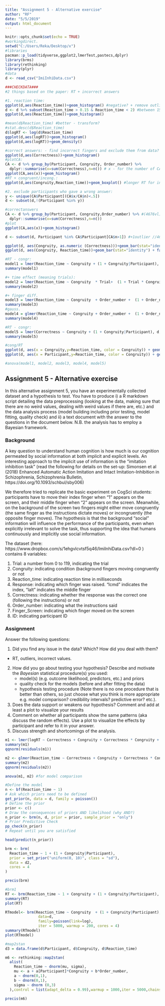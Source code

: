 ---
title: "Assignment 5 - Alternative exercise"
author: "RF"
date: "5/5/2019"
output: html_document
---

```{r setup, include=FALSE}
knitr::opts_chunk$set(echo = TRUE)
#workingdirect.
setwd("C:/Users/Reka/Desktop/x")
#libraries
pacman::p_load(tidyverse,ggplot2,lmerTest,pastecs,dplyr)
library(brms)
library(rethinking)
library(plyr)
#data
d <- read_csv("ImiInhiData.csv")
```

```{r}

###CHECKDATA### 
#2 things based on the paper: RT + incorrect answers

#1. reaction time:
ggplot(d,aes(Reaction_time))+geom_histogram() #negative? + remove outliers?
d <- d %>% subset(Reaction_time > 0.15 & Reaction_time < 2) #between 150ms and 2000ms. (mentioned in the paper) (5530 -> 5442 vl.)
ggplot(d,aes(Reaction_time))+geom_histogram()

#mean(d$Reaction_time) #better - transform?
#stat.desc(d$Reaction_time)
d$logRT <- log(d$Reaction_time)
ggplot(d,aes(logRT))+geom_histogram()
ggplot(d,aes(logRT))+geom_density()

#correct answers: - find incorrect fingers and exclude them from data?
ggplot(d,aes(Correctness))+geom_histogram()
#plotCA:
CA <- d %>% group_by(Participant, Congruity, Order_number) %>%
  dplyr::summarise(x=sum(Correctness),n=n()) # x - for the number of CAs.; n - total number
ggplot(CA,aes(x))+geom_histogram()
#RT + congruent/incong.:
ggplot(d,aes(Congruity,Reaction_time))+geom_boxplot() #longer RT for incongr.

#2. exclude participants who gave a wrong answer:
y <- unique(CA$Participant[(CA$x/CA$n)<.5])
d <- subset(d,!(Participant %in% y))

#correctanswers
CA <- d %>% group_by(Participant, Congruity,Order_number) %>% #(4676vl)
  dplyr::summarise(x=sum(Correctness),n=n())
#plot
ggplot(CA,aes(x))+geom_histogram()

d <- subset(d, Participant %in% CA$Participant[CA$n>1]) #+1outlier //4672
```

```{r, models + plots}

ggplot(d, aes(Congruity, as.numeric (Correctness)))+geom_bar(stat="identity")
ggplot(d, aes(Congruity, Reaction_time))+geom_bar(stat="identity") + facet_grid(.~Correctness)

#RT - congr:
model1 = lmer(Reaction_time ~ Congruity + (1 + Congruity|Participant), d, control = lmerControl(optimizer = "nloptwrap", calc.derivs = FALSE))
summary(model1)

#+ time effect (meaning trials):
model2 = lmer(Reaction_time ~ Congruity  * Trial+  (1 + Trial * Congruity|Participant), d, control = lmerControl(optimizer = "nloptwrap", calc.derivs = FALSE))
summary(model2)

#+ finger diff.
model3 = lmer(Reaction_time ~ Congruity  + Order_number +  (1 + Order_number + Congruity|Participant), d, REML=F, control = lmerControl(optimizer = "nloptwrap", calc.derivs = FALSE))
summary(model3)
#gauss.
model4 = glmer(Reaction_time ~ Congruity + Order_number +  (1 + Order_number + Congruity|Participant), d, family=gaussian(link=log), control = glmerControl(optimizer = "nloptwrap", calc.derivs = FALSE))
summary(model4)

#RT - congr:
model5 = lmer(Correctness ~ Congruity + (1 + Congruity|Participant), d, control = lmerControl(optimizer = "nloptwrap", calc.derivs = FALSE))
summary(model5)

#cong/RT
ggplot(d, aes(x = Congruity,y=Reaction_time, color = Congruity)) + geom_boxplot()
ggplot(d, aes(x = Participant,y=Reaction_time, color = Congruity)) + geom_boxplot() #+participants

#anova(model1, model2, model3, model4, model5)
```

## Assignment 5 - Alternative exercise

In this alternative assignment 5, you have an experimentally collected dataset and a hypothesis to test. You have to produce i) a R markdown script detailing the data preprocessing (looking at the data, making sure that there are no weird values, dealing with weird values if there are, etc.) and the data analysis process (model building including prior testing, model fitting, quality check) and ii) a text document with the answer to the questions in the document below. N.B. the analysis has to employ a Bayesian framework.

### Background

A key question to understand human cognition is how much is our cognition permeated by social information at both implicit and explicit levels. An interesting approach to the implicit use of information is the “imitation inhibition task” (read the following for details on the set-up: Simonsen et al (2018) Enhanced Automatic Action Imitation and Intact Imitation-Inhibition in Schizophrenia, Schizophrenia Bulletin, https://doi.org/10.1093/schbul/sby006)

We therefore tried to replicate the basic experiment on CogSci students: participants have to move their index finger when “1” appears on the screen, and their middle finger when “2” appears on the screen. Meanwhile, on the background of the screen two fingers might either move congruently (the same finger as the instructions dictate moves) or incongruently (the opposite finger moves).
The hypothesis is that the background “social” information will influence the performance of the participants, even when explicitly irrelevant to solve the task, thus supporting the idea that humans continuously and implicitly use social information.

The dataset (here: https://www.dropbox.com/s/1ehgvlcvtsf5q46/ImiInhiData.csv?dl=0 ) contains 8 variables:

1.	Trial: a number from 0 to 119, indicating the trial
2.	Congruity: indicating condition (background fingers moving congruently or not
3.	Reaction_time: indicating reaction time in milliseconds
4.	Response: indicating which finger was raised. “lcmd” indicates the index, “lalt” indicates the middle finger
5.	Correctness: indicating whether the response was the correct one (following the instructions) or not
6.	Order_number: indicating what the instructions said
7.	Finger_Screen: indicating which finger moved on the screen
8.	ID: indicating participant ID

### Assignment

Answer the following questions:

1.	Did you find any issue in the data? Which? How did you deal with them? 
- RT, outliers, incorrect values. 

2.	How did you go about testing your hypothesis? Describe and motivate the *Bayesian* statistical procedure(s) you used:
    - model(s) (e.g. outcome likelihood, predictors, etc.) and priors
    - quality check for the models (before and after fitting the data)
    - hypothesis testing procedure (Note there is no one procedure that is better than others, so just choose what you think is more appropriate e.g. model comparison? credibility intervals? predictive error? etc.).
3.	Does the data support or weakens our hypothesis? Comment and add at least a plot to visualize your results
4.	Comment on whether all participants show the same patterns (aka discuss the random effects). Use a plot to visualize the effects by participant and refer to it in your answer.
5.	Discuss strength and shortcomings of the analysis.


```{r, models2}
m1 <- lmer(logRT ~ Correctness + Congruity + Correctness * Congruity + (1 + Congruity|Participant) + (1|Trial), data = d, REML = FALSE)
summary(m1)
qqnorm(residuals(m1))

m2 <- glmer(Reaction_time ~ Correctness + Congruity + Correctness * Congruity + (1 + Congruity|Participant) + (1|Trial), family = gaussian(link = "log"), data = d)
summary(m2)
qqnorm(residuals(m2))

anova(m1, m2) #for model comparison

```


```{r, prior check}
#Define the model
n <- bf(Reaction_time ~ 1)
# Ask which priors need to be defined
get_prior(n, data = d, family = poisson())
# Define the prior
prior <- c()
# Draw the consequences of priors AND likelihood (why AND?)
n_prior <- brm(n, d, prior = prior, sample_prior = "only")
# Prior Predictive Check
pp_check(n_prior)
# Repeat until you are satisfied

head(predict(n_prior))

brm <- brm(
  Reaction_time ~ 1 + (1 + Congruity|Participant), 
  prior = set_prior("uniform(0, 10)", class = "sd"),
  data = d2, 
  cores = 4
)

precis(brm)
```

```{r, bayesian}
#brm1
RT <- brm(Reaction_time ~ 1 + Congruity + (1 + Congruity|Participant), data = d, prior = NULL)
summary(RT)
plot(RT)

RTmodel<- brm(Reaction_time ~ Congruity  + (1 + Congruity|Participant), 
               data=d, 
               family=poisson(link=log),
               iter = 5000, warmup = 200, cores = 4)
summary(RTmodel)
plot(RTmodel)

#map2stan
d3 = data.frame(d$Participant, d$Congruity, d$Reaction_time) 

m6 <- rethinking::map2stan(
  alist(
    Reaction_time ~ dnorm(mu, sigma),
    mu <- a + a[Participant]*Congruity + b*Order_number,
    a ~ dnorm(0,1),
    b ~ dnorm(0,1),
    sigma ~ dnorm (0,3)
  ),control = list(adapt_delta = 0.99),warmup = 1000,iter = 5000,chains = 4,cores=4,data= d2)

precis(m6)

```
